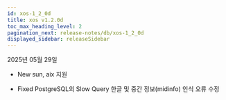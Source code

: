 ```yaml
---
id: xos-1_2_0d
title: xos v1.2.0d
toc_max_heading_level: 2
pagination_next: release-notes/db/xos-1_2_0d
displayed_sidebar: releaseSidebar
---
```


2025년 05월 29일

* <Status priority='1'>New</Status> sun, aix 지원

* <Status priority='0'>Fixed</Status> PostgreSQL의 Slow Query 한글 및 중간 정보(midinfo) 인식 오류 수정